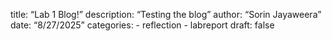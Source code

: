 title: "Lab 1 Blog!"
description: "Testing the blog"
author: "Sorin Jayaweera"
date: "8/27/2025"
categories:
  - reflection
  - labreport
draft: false